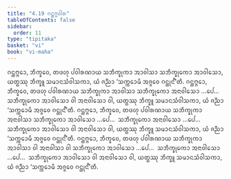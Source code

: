 ```yaml
---
title: "4.19 ᨣᨶ᩠ᨲᨻ᩠ᨻᩅᩤᩁ"
tableOfContents: false
sidebar:
  order: 11
type: "tipitaka"
basket: "vi"
book: "vi-maha"
---
```



<DynamicBreadcrumb />

<Division number="232" book="vi-maha">

<Paragraph number="1067" book="vi-maha">
ᨣᨶ᩠ᨲᨻ᩠ᨻᩮᩣ, ᨽᩥᨠ᩠ᨡᩅᩮ, ᨲᨴᩉᩩ ᨸᩅᩤᩁᨱᩣᨿ ᩈᨽᩥᨠ᩠ᨡᩩᨠᩣ ᩋᩣᩅᩤᩈᩣ ᩈᨽᩥᨠ᩠ᨡᩩᨠᩮᩣ ᩋᩣᩅᩤᩈᩮᩣ, ᨿᨲ᩠ᨳᩔᩩ ᨽᩥᨠ᩠ᨡᩪ ᩈᨾᩣᨶᩈᩴᩅᩤᩈᨠᩣ, ᨿᩴ ᨩᨬ᩠ᨬᩣ ‘ᩈᨠ᩠ᨠᩮᩣᨾᩥ ᩋᨩ᩠ᨩᩮᩅ ᨣᨶ᩠ᨲᩩᨶ᩺’ᨲᩥ. ᨣᨶ᩠ᨲᨻ᩠ᨻᩮᩣ, ᨽᩥᨠ᩠ᨡᩅᩮ, ᨲᨴᩉᩩ ᨸᩅᩤᩁᨱᩣᨿ ᩈᨽᩥᨠ᩠ᨡᩩᨠᩣ ᩋᩣᩅᩤᩈᩣ ᩈᨽᩥᨠ᩠ᨡᩩᨠᩮᩣ ᩋᨶᩣᩅᩤᩈᩮᩣ …ᨸᩮ…  ᩈᨽᩥᨠ᩠ᨡᩩᨠᩮᩣ ᩋᩣᩅᩤᩈᩮᩣ ᩅᩤ ᩋᨶᩣᩅᩤᩈᩮᩣ ᩅᩤ, ᨿᨲ᩠ᨳᩔᩩ ᨽᩥᨠ᩠ᨡᩪ ᩈᨾᩣᨶᩈᩴᩅᩤᩈᨠᩣ, ᨿᩴ ᨩᨬ᩠ᨬᩣ ‘ᩈᨠ᩠ᨠᩮᩣᨾᩥ ᩋᨩ᩠ᨩᩮᩅ ᨣᨶ᩠ᨲᩩᨶ᩺’ᨲᩥ.
</Paragraph>

<Paragraph number="1068" book="vi-maha">
ᨣᨶ᩠ᨲᨻ᩠ᨻᩮᩣ, ᨽᩥᨠ᩠ᨡᩅᩮ, ᨲᨴᩉᩩ ᨸᩅᩤᩁᨱᩣᨿ ᩈᨽᩥᨠ᩠ᨡᩩᨠᩣ ᩋᨶᩣᩅᩤᩈᩣ ᩈᨽᩥᨠ᩠ᨡᩩᨠᩮᩣ ᩋᩣᩅᩤᩈᩮᩣ …ᨸᩮ…  ᩈᨽᩥᨠ᩠ᨡᩩᨠᩮᩣ ᩋᨶᩣᩅᩤᩈᩮᩣ …ᨸᩮ…  ᩈᨽᩥᨠ᩠ᨡᩩᨠᩮᩣ ᩋᩣᩅᩤᩈᩮᩣ ᩅᩤ ᩋᨶᩣᩅᩤᩈᩮᩣ ᩅᩤ, ᨿᨲ᩠ᨳᩔᩩ ᨽᩥᨠ᩠ᨡᩪ ᩈᨾᩣᨶᩈᩴᩅᩤᩈᨠᩣ, ᨿᩴ ᨩᨬ᩠ᨬᩣ ‘ᩈᨠ᩠ᨠᩮᩣᨾᩥ ᩋᨩ᩠ᨩᩮᩅ ᨣᨶ᩠ᨲᩩᨶ᩺’ᨲᩥ.
</Paragraph>

<Paragraph number="1069" book="vi-maha">
ᨣᨶ᩠ᨲᨻ᩠ᨻᩮᩣ, ᨽᩥᨠ᩠ᨡᩅᩮ, ᨲᨴᩉᩩ ᨸᩅᩤᩁᨱᩣᨿ ᩈᨽᩥᨠ᩠ᨡᩩᨠᩣ ᩋᩣᩅᩤᩈᩣ ᩅᩤ ᩋᨶᩣᩅᩤᩈᩣ ᩅᩤ ᩈᨽᩥᨠ᩠ᨡᩩᨠᩮᩣ ᩋᩣᩅᩤᩈᩮᩣ …ᨸᩮ…  ᩈᨽᩥᨠ᩠ᨡᩩᨠᩮᩣ ᩋᨶᩣᩅᩤᩈᩮᩣ …ᨸᩮ…  ᩈᨽᩥᨠ᩠ᨡᩩᨠᩮᩣ ᩋᩣᩅᩤᩈᩮᩣ ᩅᩤ ᩋᨶᩣᩅᩤᩈᩮᩣ ᩅᩤ, ᨿᨲ᩠ᨳᩔᩩ ᨽᩥᨠ᩠ᨡᩪ ᩈᨾᩣᨶᩈᩴᩅᩤᩈᨠᩣ, ᨿᩴ ᨩᨬ᩠ᨬᩣ ‘ᩈᨠ᩠ᨠᩮᩣᨾᩥ ᩋᨩ᩠ᨩᩮᩅ ᨣᨶ᩠ᨲᩩᨶ᩺’ᨲᩥ.
</Paragraph>
</Division>